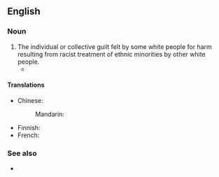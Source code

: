==English==
{{wikipedia}}

===Noun===
{{en-noun|-}}

# The individual or collective guilt felt by some white people for harm resulting from racist treatment of ethnic minorities by other white people.
#* {{quote-av|en|year=1997|title=Jackie Brown|author=Quentin Tarantino|role=Max Cherry|actor=Robert Forster|passage=Is '''white guilt''' supposed to make me forget I'm running a business?}}

====Translations====
{{trans-top|guilt}}
* Chinese:
*: Mandarin: {{t-needed|cmn}}
{{trans-mid}}
* Finnish: {{t|fi|[[valkoinen]] [[syyllisyys]]}}
* French: {{t|fr|[[culpabilité]] [[blanche]]|f}}
{{trans-bottom}}

===See also===
* {{l|en|liberal guilt}}
